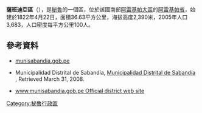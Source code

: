 '''薩班迪亞區'''（{{lang-es|Distrito de Sabandía}}），是[[秘魯|秘魯]]的一個區，位於該國南部[[阿雷基帕大區|阿雷基帕大區]]的[[阿雷基帕省|阿雷基帕省]]，始建於1822年4月22日，面積36.63平方公里，海拔高度2,390米，2005年人口3,683，人口密度每平方公里100人。

==參考資料==
*[http://www.munisabandia.gob.pe munisabandia.gob.pe] {{Wayback|url=http://www.munisabandia.gob.pe/ |date=20210122120528 }}
*{{es icon}} Municipalidad Distrital de Sabandía, [http://www.munisabandia.gob.pe Municipalidad Distrital de Sabandía] {{Wayback|url=http://www.munisabandia.gob.pe/ |date=20210122120528 }}, Retrieved March 31, 2008.
* {{es icon}} [http://www.munisabandia.gob.pe www.munisabandia.gob.pe Official district web site] {{Wayback|url=http://www.munisabandia.gob.pe/ |date=20210122120528 }}

{{coord|16|28|01|S|71|30|00|W|type:adm3rd_source:kolossus-itwiki|display=title}}

{{Peru-geo-stub}}
[[Category:秘魯行政區|Category:秘魯行政區]]